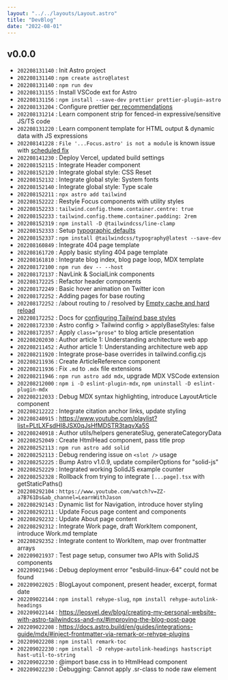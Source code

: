 ```yaml
---
layout: "../../layouts/Layout.astro"
title: "DevBlog"
date: "2022-08-01"
---
```


## v0.0.0
- `202208131140` : Init Astro project
- `202208131140` : `npm create astro@latest`
- `202208131140` : `npm run dev`
- `202208131155` : Install VSCode ext for Astro
- `202208131156` : `npm install --save-dev prettier prettier-plugin-astro`
- `202208131204` : Configure prettier [per recommendations](https://github.com/withastro/prettier-plugin-astro#using-in-vs-code)
- `202208131214` : Learn component strip for fenced-in expressive/sensitive JS/TS code
- `202208131220` : Learn component template for HTML output & dynamic data with JS expressions
- `202208141228` : `File '...Focus.astro' is not a module` is known issue with [scheduled fix](https://github.com/withastro/language-tools/pull/335)
- `202208141230` : Deploy Vercel, updated build settings
- `202208152115` : Integrate Header component
- `202208152120` : Integrate global style: CSS Reset
- `202208152132` : Integrate global style: System fonts
- `202208152140` : Integrate global style: Type scale
- `202208152211` : `npx astro add tailwind`
- `202208152222` : Restyle Focus components with utility styles
- `202208152233` : `tailwind.config.theme.container.centre: true`
- `202208152233` : `tailwind.config.theme.container.padding: 2rem`
- `202208152319` : `npm install -D @tailwindcss/line-clamp`
- `202208152333` : Setup [typographic defaults](https://www.themes.dev/blog/typographic-defaults-in-tailwind-css/)
- `202208152337` : `npm install @tailwindcss/typography@latest --save-dev`
- `202208160849` : Integrate 404 page template
- `202208161720` : Apply basic styling 404 page template
- `202208161810` : Integrate blog index, blog page loop, MDX template
- `202208172100` : `npm run dev -- --host`
- `202208172137` : NavLink & SocialLink components
- `202208172225` : Refactor header components
- `202208172249` : Basic hover animation on Twitter icon
- `202208172252` : Adding pages for base routing
- `202208172252` : /about routing to / resolved by [Empty cache and hard reload](https://superuser.com/a/869739)
- `202208172252` : Docs for [configuring Tailwind base styles](https://docs.astro.build/en/guides/integrations-guide/tailwind/#configapplybasestyles)
- `202208172330` : Astro config > Tailwind config > applyBaseStyles: false
- `202208172357` : Apply `class="prose"` to blog article presentation
- `202208202030` : Author article 1: Understanding architecture web app
- `202208211452` : Author article 1: Understanding architecture web app
- `202208211920` : Integrate prose-base overrides in tailwind.config.cjs
- `202208211936` : Create ArticleReference component
- `202208211936` : Fix `.md` to `.mdx` file extensions
- `202208211946` : `npm run astro add mdx`, upgrade MDX VSCode extension
- `202208212000` : `npm i -D eslint-plugin-mdx`, `npm uninstall -D eslint-plugin-mdx`
- `202208212033` : Debug MDX syntax highlighting, introduce LayoutArticle component
- `202208212222` : Integrate citation anchor links, update styling
- `202208240915` : https://www.youtube.com/playlist?list=PLtLXFsdHI8JSX0qJsHfMDSTR3taqvXa5S
- `202208240918` : Author utils/helpers generateSlug, generateCategoryData
- `202208252049` : Create HtmlHead component, pass title prop
- `202208252113` : `npm run astro add solid`
- `202208252113` : Debug rendering issue on `<slot />` usage
- `202208252225` : Bump Astro v1.0.9, update compilerOptions for "solid-js"
- `202208252229` : Integrated working SolidJS example counter
- `202208252328` : Rollback from trying to integrate `[...page].tsx` with getStaticPaths()
- `202208292104` : `https://www.youtube.com/watch?v=ZZ-a7B761Ds&ab_channel=LearnWithJason`
- `202208292143` : Dynamic list for Navigation, introduce hover styling
- `202208292211` : Update Focus page content and components
- `202208292232` : Update About page content
- `202208292312` : Integrate Work page, draft WorkItem component, introduce Work.md template
- `202208292352` : Integrate content to WorkItem, map over frontmatter arrays
- `202209021937` : Test page setup, consumer two APIs with SolidJS components
- `202209021946` : Debug deployment error "esbuild-linux-64" could not be found
- `202209022025` : BlogLayout component, present header, excerpt, format date
- `202209022144` : `npm install rehype-slug`, `npm install rehype-autolink-headings`
- `202209022144` : https://leosvel.dev/blog/creating-my-personal-website-with-astro-tailwindcss-and-nx/#improving-the-blog-post-page
- `202209022208` : https://docs.astro.build/en/guides/integrations-guide/mdx/#inject-frontmatter-via-remark-or-rehype-plugins
- `202209022208` : `npm install remark-toc`
- `202209022230` : `npm install -D rehype-autolink-headings hastscript hast-util-to-string`
- `202209022230` : @import base.css in to HtmlHead component
- `202209022230` : Debugging: Cannot apply .sr-class to node raw element


